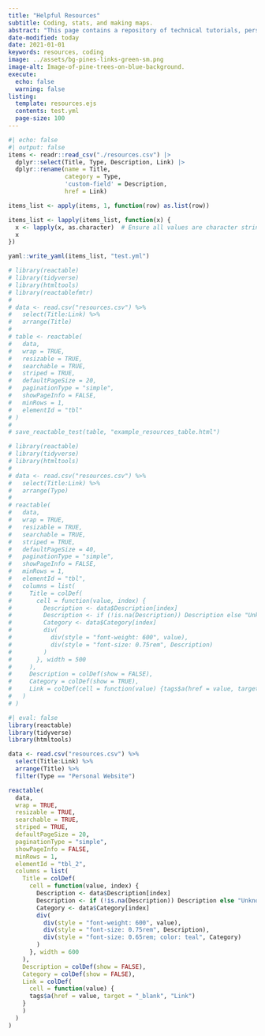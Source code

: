 ```yaml
---
title: "Helpful Resources"
subtitle: Coding, stats, and making maps.
abstract: "This page contains a repository of technical tutorials, personal blogs, ebooks, data sources, inspirational works and other websites that I find myself consistently referring back to for my technical projects."
date-modified: today
date: 2021-01-01
keywords: resources, coding
image: ../assets/bg-pines-links-green-sm.png
image-alt: Image-of-pine-trees-on-blue-background.
execute:
  echo: false
  warning: false
listing:
  template: resources.ejs
  contents: test.yml
  page-size: 100
---
```



```r
#| echo: false
#| output: false
items <- readr::read_csv("./resources.csv") |> 
  dplyr::select(Title, Type, Description, Link) |> 
  dplyr::rename(name = Title,
                category = Type,
                'custom-field' = Description,
                href = Link)

items_list <- apply(items, 1, function(row) as.list(row))

items_list <- lapply(items_list, function(x) {
  x <- lapply(x, as.character)  # Ensure all values are character strings
  x
})

yaml::write_yaml(items_list, "test.yml")

```


<!-- ## Resource Database -->

<!-- Use the filter/search options below to explore my collated resources. Items have been loosely categorized by topic and type of content. Please reach out with any suggestions, edits, or questions. -->

```r
# library(reactable)
# library(tidyverse)
# library(htmltools)
# library(reactablefmtr)
# 
# data <- read.csv("resources.csv") %>% 
#   select(Title:Link) %>% 
#   arrange(Title)
# 
# table <- reactable(
#   data,
#   wrap = TRUE,
#   resizable = TRUE,
#   searchable = TRUE,
#   striped = TRUE,
#   defaultPageSize = 20,
#   paginationType = "simple",
#   showPageInfo = FALSE,
#   minRows = 1,
#   elementId = "tbl"
# )
# 
# save_reactable_test(table, "example_resources_table.html")

```

```r
# library(reactable)
# library(tidyverse)
# library(htmltools)
# 
# data <- read.csv("resources.csv") %>% 
#   select(Title:Link) %>% 
#   arrange(Type)
# 
# reactable(
#   data,
#   wrap = TRUE,
#   resizable = TRUE,
#   searchable = TRUE,
#   striped = TRUE,
#   defaultPageSize = 40,
#   paginationType = "simple",
#   showPageInfo = FALSE,
#   minRows = 1,
#   elementId = "tbl",
#   columns = list(
#     Title = colDef(
#       cell = function(value, index) {
#         Description <- data$Description[index]
#         Description <- if (!is.na(Description)) Description else "Unknown"
#         Category <- data$Category[index]
#         div(
#           div(style = "font-weight: 600", value),
#           div(style = "font-size: 0.75rem", Description)
#         )
#       }, width = 500
#     ),
#     Description = colDef(show = FALSE),
#     Category = colDef(show = TRUE),
#     Link = colDef(cell = function(value) {tags$a(href = value, target = "_blank", "Link")})
#   )
# )
```

<!-- ## My Favorite Sources -->

<!-- Some of my favorite GIS data sources can be found [here](https://freegisdata.rtwilson.com/). -->


<!-- ## Inspirational Works -->

<!-- The following creators have provided me with inspiration in one or more of my professional projects. Each of their personal sites are included below. -->

```r
#| eval: false
library(reactable)
library(tidyverse)
library(htmltools)

data <- read.csv("resources.csv") %>% 
  select(Title:Link) %>% 
  arrange(Title) %>% 
  filter(Type == "Personal Website")

reactable(
  data,
  wrap = TRUE,
  resizable = TRUE,
  searchable = TRUE,
  striped = TRUE,
  defaultPageSize = 20,
  paginationType = "simple",
  showPageInfo = FALSE,
  minRows = 1,
  elementId = "tbl_2",
  columns = list(
    Title = colDef(
      cell = function(value, index) {
        Description <- data$Description[index]
        Description <- if (!is.na(Description)) Description else "Unknown"
        Category <- data$Category[index]
        div(
          div(style = "font-weight: 600", value),
          div(style = "font-size: 0.75rem", Description),
          div(style = "font-size: 0.65rem; color: teal", Category)
        )
      }, width = 600
    ),
    Description = colDef(show = FALSE),
    Category = colDef(show = FALSE),
    Link = colDef(
      cell = function(value) {
      tags$a(href = value, target = "_blank", "Link")
    }
    )
  )
)
```

